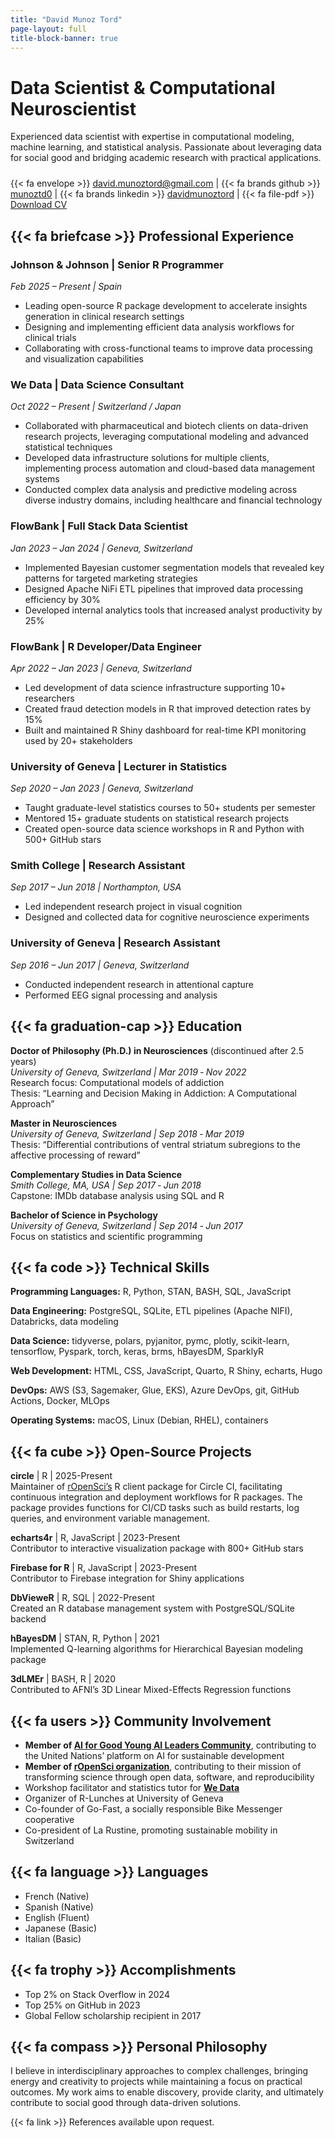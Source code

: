 ```yaml
---
title: "David Munoz Tord"
page-layout: full
title-block-banner: true
---
```


# Data Scientist & Computational Neuroscientist

<div style="margin-bottom: 1.5rem;">
Experienced data scientist with expertise in computational modeling, machine learning, and statistical analysis. Passionate about leveraging data for social good and bridging academic research with practical applications.
</div>

<div style="margin-bottom: 1.5rem;">
{{< fa envelope >}} [david.munoztord@gmail.com](mailto:david.munoztord@gmail.com) | 
{{< fa brands github >}} [munoztd0](https://github.com/munoztd0) | 
{{< fa brands linkedin >}} [davidmunoztord](https://www.linkedin.com/in/davidmunoztord) | 
{{< fa file-pdf >}} [Download CV](https://github.com/munoztd0/homepage/raw/main/files/CV.pdf)
</div>

## {{< fa briefcase >}} Professional Experience

### Johnson & Johnson | Senior R Programmer
*Feb 2025 – Present | Spain*

- Leading open-source R package development to accelerate insights generation in clinical research settings
- Designing and implementing efficient data analysis workflows for clinical trials
- Collaborating with cross-functional teams to improve data processing and visualization capabilities

### We Data | Data Science Consultant
*Oct 2022 – Present | Switzerland / Japan*

- Collaborated with pharmaceutical and biotech clients on data-driven research projects, leveraging computational modeling and advanced statistical techniques
- Developed data infrastructure solutions for multiple clients, implementing process automation and cloud-based data management systems
- Conducted complex data analysis and predictive modeling across diverse industry domains, including healthcare and financial technology

### FlowBank | Full Stack Data Scientist
*Jan 2023 – Jan 2024 | Geneva, Switzerland*

- Implemented Bayesian customer segmentation models that revealed key patterns for targeted marketing strategies
- Designed Apache NiFi ETL pipelines that improved data processing efficiency by 30%
- Developed internal analytics tools that increased analyst productivity by 25%

### FlowBank | R Developer/Data Engineer
*Apr 2022 – Jan 2023 | Geneva, Switzerland*

- Led development of data science infrastructure supporting 10+ researchers
- Created fraud detection models in R that improved detection rates by 15%
- Built and maintained R Shiny dashboard for real-time KPI monitoring used by 20+ stakeholders

### University of Geneva | Lecturer in Statistics
*Sep 2020 – Jan 2023 | Geneva, Switzerland*

- Taught graduate-level statistics courses to 50+ students per semester
- Mentored 15+ graduate students on statistical research projects
- Created open-source data science workshops in R and Python with 500+ GitHub stars

### Smith College | Research Assistant
*Sep 2017 – Jun 2018 | Northampton, USA*

- Led independent research project in visual cognition
- Designed and collected data for cognitive neuroscience experiments

### University of Geneva | Research Assistant
*Sep 2016 – Jun 2017 | Geneva, Switzerland*

- Conducted independent research in attentional capture
- Performed EEG signal processing and analysis

## {{< fa graduation-cap >}} Education

**Doctor of Philosophy (Ph.D.) in Neurosciences** (discontinued after 2.5 years)  
*University of Geneva, Switzerland | Mar 2019 ‑ Nov 2022*  
Research focus: Computational models of addiction  
Thesis: "Learning and Decision Making in Addiction: A Computational Approach"

**Master in Neurosciences**  
*University of Geneva, Switzerland | Sep 2018 ‑ Mar 2019*  
Thesis: "Differential contributions of ventral striatum subregions to the affective processing of reward"

**Complementary Studies in Data Science**  
*Smith College, MA, USA | Sep 2017 ‑ Jun 2018*  
Capstone: IMDb database analysis using SQL and R

**Bachelor of Science in Psychology**  
*University of Geneva, Switzerland | Sep 2014 ‑ Jun 2017*  
Focus on statistics and scientific programming

## {{< fa code >}} Technical Skills

**Programming Languages:** R, Python, STAN, BASH, SQL, JavaScript

**Data Engineering:** PostgreSQL, SQLite, ETL pipelines (Apache NIFI), Databricks, data modeling

**Data Science:** tidyverse, polars, pyjanitor, pymc, plotly, scikit-learn, tensorflow, Pyspark, torch, keras, brms, hBayesDM, SparklyR

**Web Development:** HTML, CSS, JavaScript, Quarto, R Shiny, echarts, Hugo

**DevOps:** AWS (S3, Sagemaker, Glue, EKS), Azure DevOps, git, GitHub Actions, Docker, MLOps

**Operating Systems:** macOS, Linux (Debian, RHEL), containers

## {{< fa cube >}} Open-Source Projects

**circle** | R | 2025-Present  
Maintainer of [rOpenSci's](https://ropensci.org/) R client package for Circle CI, facilitating continuous integration and deployment workflows for R packages. The package provides functions for CI/CD tasks such as build restarts, log queries, and environment variable management.

**echarts4r** | R, JavaScript | 2023-Present  
Contributor to interactive visualization package with 800+ GitHub stars

**Firebase for R** | R, JavaScript | 2023-Present  
Contributor to Firebase integration for Shiny applications

**DbVieweR** | R, SQL | 2022-Present  
Created an R database management system with PostgreSQL/SQLite backend

**hBayesDM** | STAN, R, Python | 2021  
Implemented Q-learning algorithms for Hierarchical Bayesian modeling package

**3dLMEr** | BASH, R | 2020  
Contributed to AFNI's 3D Linear Mixed-Effects Regression functions

## {{< fa users >}} Community Involvement

- **Member of [AI for Good Young AI Leaders Community](https://aiforgood.itu.int/speaker/david-munoz-tord/)**, contributing to the United Nations' platform on AI for sustainable development
- **Member of [rOpenSci organization](https://ropensci.org/)**, contributing to their mission of transforming science through open data, software, and reproducibility
- Workshop facilitator and statistics tutor for **[We Data](https://wedata.ch/)**
- Organizer of R-Lunches at University of Geneva
- Co-founder of Go-Fast, a socially responsible Bike Messenger cooperative
- Co-president of La Rustine, promoting sustainable mobility in Switzerland

## {{< fa language >}} Languages

- French (Native)
- Spanish (Native)
- English (Fluent)
- Japanese (Basic)
- Italian (Basic)

## {{< fa trophy >}} Accomplishments

- Top 2% on Stack Overflow in 2024
- Top 25% on GitHub in 2023
- Global Fellow scholarship recipient in 2017

## {{< fa compass >}} Personal Philosophy

I believe in interdisciplinary approaches to complex challenges, bringing energy and creativity to projects while maintaining a focus on practical outcomes. My work aims to enable discovery, provide clarity, and ultimately contribute to social good through data-driven solutions.

{{< fa link >}} References available upon request.
